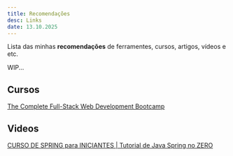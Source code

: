 ```yaml
---
title: Recomendações
desc: Links
date: 13.10.2025
---
```




Lista das minhas **recomendações** de ferramentes, cursos, artigos, vídeos e etc.

WIP...

## Cursos
<a href="https://www.udemy.com/course/the-complete-web-development-bootcamp/" className="text-xl no-underline *:hover:dark:bg-foreground/10 *:hover:bg-foreground/5 *:text-foreground *:rounded *:-mx-2 *:p-2 *:flex *:items-center *:gap-2 *:m-0" target="_blank" rel="noopener noreferrer">
   <MdPlayLesson className="text-2xl text-purple-600" /> The Complete Full-Stack Web Development Bootcamp
</a>

## Videos
<a href="https://www.youtube.com/watch?v=n8_qrrc8WN4&t=9324s&pp=ygUGc3ByaW5n0gcJCfwJAYcqIYzv" className="text-xl no-underline *:hover:dark:bg-foreground/10 *:hover:bg-foreground/5 *:text-foreground *:rounded *:-mx-2 *:p-2 *:flex *:items-center *:gap-2 *:m-0" target="_blank" rel="noopener noreferrer">
   <FaYoutube className="text-2xl text-red-600" /> CURSO DE SPRING para INICIANTES | Tutorial de Java Spring no ZERO
</a>


